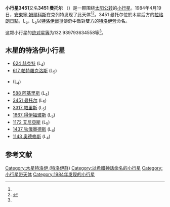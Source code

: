 {{Infobox planet
| bgcolour = #FFFFC0
| name = 3451 曼托尔
| symbol = 
| image = 
| caption = 
| discovery = yes
| discovery_ref = 
| discoverer = [[安東寧·姆爾科斯|安東寧·姆爾科斯]]
| discovery_site = [[克列特|克列特]] 
| discovered = 1984年4月19日
| designations = yes
| mp_name = (3451) Mentor
| named_after = 
| alt_names = 3451 Mentor; 1984 HA1; 1950 HG1
| mp_category = [[特洛伊小行星|特洛伊小行星]]
| orbit_ref = <ref name="a">[http://ssd.jpl.nasa.gov/sbdb.cgi?sstr=3451 3451 Mentor] {{Wayback|url=http://ssd.jpl.nasa.gov/sbdb.cgi?sstr=3451 |date=20201126074623 }}，小行星數據庫瀏覽器（JPL Small-Body Database Browser）－[[美国国家航空航天局|美国国家航空航天局]]喷气推进实验室</ref>
| epoch = 2456400.5 (2013年4月18日更新)
| aphelion = {{convert|5.493349742829648|AU|km|3|abbr=on|lk=out}}
| perihelion = {{convert|4.749653806503756|AU|km|3|abbr=on}}
| semimajor = {{convert|5.121501774666702|AU|km|3|abbr=on}}
| eccentricity = 0.07260526
| period = 4233.449838 [[日|日]]<br />11.59[[儒略年|儒略年]]
| avg_speed = 
| inclination = 24.66710016395539
| asc_node = 179.7171256644291
| mean_anomaly = 
| arg_peri = 132.939793634558
| satellites = 
| physical_characteristics = yes
| dimensions = 
| mass = 
| density = 
| surface_grav = 
| escape_velocity = 
| sidereal_day = 
| axial_tilt = 
| pole_ecliptic_lat = 
| pole_ecliptic_lon = 
| albedo = 
| temperatures= 
| temp_name1 = 
| mean_temp_1 = 
| max_temp_1 = 
| temp_name2 = 
| max_temp_2 = 
| spectral_type = 
| abs_magnitude = 132.939793634558
}}

'''小行星3451'''又名'''3451 曼托尔''' （{{lang-en|3451 Mentor}}）是一颗围绕[[太阳|太阳]][[公转|公转]]的[[小行星|小行星]]。1984年4月19日，[[安東寧·姆爾科斯|安東寧·姆爾科斯]]在克列特发现了此天体<ref name="a" /><ref>{{cite news|title=小行星列表|url=http://cfa-www.harvard.edu/iau/lists/NumberedMPs.txt|accessdate=2013-07-08|newspaper=哈佛大学|archive-date=2008-05-17|archive-url=https://web.archive.org/web/20080517010638/http://cfa-www.harvard.edu/iau/lists/NumberedMPs.txt|dead-url=no}}</ref>。3451 曼托尔位於木星后方的[[拉格朗日點|拉格朗日點]]，L<sub>5</sub>，L<sub>5</sub>以[[特洛伊戰爭|特洛伊戰爭]]傳奇中敵對雙方的[[木星特洛伊列表_(特洛伊營)|特洛伊營]]命名。

这颗小行星的[[绝对星等|绝对星等]]为132.939793634558等<ref name="a" />。

== 木星的特洛伊小行星 ==
* [[小行星624|624 赫克特]] (L<sub>4</sub>)
* [[小行星617|617 帕特羅克洛斯]] (L<sub>5</sub>)
* {{tsl|en|911_Agamemnon| 911 阿伽门农}} (L<sub>4</sub>)
* [[小行星588|588 阿基里斯]] (L<sub>4</sub>)
* [[小行星3451|3451 曼托尔]] (L<sub>5</sub>)
* [[小行星3317|3317 帕里斯]] (L<sub>5</sub>)
* [[小行星1867|1867 得伊福玻斯]] (L<sub>5</sub>)
* [[小行星1172|1172 艾尼亞斯]] (L<sub>5</sub>)
* [[小行星1437|1437 狄俄墨德斯]] (L<sub>4</sub>)
* [[小行星1143|1143 奥德修斯]]  (L<sub>4</sub>)

==参考文献==
{{reflist}}
{{Minor Planet Number|[[小行星3450|小行星3450]]|[[小行星3452|小行星3452]]}}

{{小天体}}

[[Category:木星特洛伊_(特洛伊群)|Category:木星特洛伊 (特洛伊群)]]
[[Category:以希腊神话命名的小行星|Category:以希腊神话命名的小行星]]
[[Category:小行星带天体|Category:小行星带天体]]
[[Category:1984年发现的小行星|Category:1984年发现的小行星]]

{{asteroid-stub}}